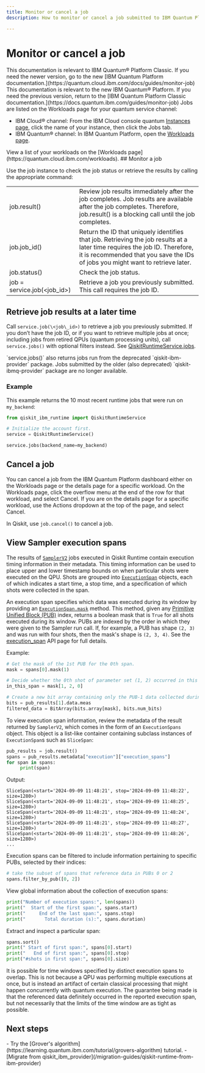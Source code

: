 ```yaml
---
title: Monitor or cancel a job
description: How to monitor or cancel a job submitted to IBM Quantum Platform or IBM Quantum on IBM Cloud

---
```


# Monitor or cancel a job
<LegacyContent>
<Admonition type="note">
This documentation is relevant to IBM Quantum&reg; Platform Classic. If you need the newer version, go to the new [IBM Quantum Platform documentation.](https://quantum.cloud.ibm.com/docs/guides/monitor-job)
</Admonition>
</LegacyContent>
<CloudContent>
<Admonition type="note">
This documentation is relevant to the new IBM Quantum&reg; Platform. If you need the previous version, return to the [IBM Quantum Platform Classic documentation.](https://docs.quantum.ibm.com/guides/monitor-job)
</Admonition>
</CloudContent>
<LegacyContent>
Jobs are listed on the Workloads page for your quantum service channel:

*   IBM Cloud&reg; channel: From the IBM Cloud console quantum [Instances page](https://cloud.ibm.com/quantum/instances), click the name of your instance, then click the Jobs tab.
*   IBM Quantum&reg; channel: In IBM Quantum Platform, open the [Workloads page](https://quantum.ibm.com/workloads).
</LegacyContent>
<CloudContent>
View a list of your workloads on the [Workloads page](https://quantum.cloud.ibm.com/workloads).
</CloudContent>
## Monitor a job

Use the job instance to check the job status or retrieve the results by calling the appropriate command:

|                               |                                                                                                                                                                                                              |
| ----------------------------- | ------------------------------------------------------------------------------------------------------------------------------------------------------------------------------------------------------------ |
| job.result()                  | Review job results immediately after the job completes. Job results are available after the job completes. Therefore, job.result() is a blocking call until the job completes.                               |
| job.job\_id()                 | Return the ID that uniquely identifies that job. Retrieving the job results at a later time requires the job ID. Therefore, it is recommended that you save the IDs of jobs you might want to retrieve later. |
| job.status()                  | Check the job status.                                                                                                                                                                                        |
| job = service.job(\<job\_id>) | Retrieve a job you previously submitted. This call requires the job ID.                                                                                                                                      |

<span id="retrieve-later"></span>
## Retrieve job results at a later time

Call `service.job(\<job\_id>)` to retrieve a job you previously submitted. If you don’t have the job ID, or if you want to retrieve multiple jobs at once; including jobs from retired QPUs (quantum processing units), call `service.jobs()` with optional filters instead. See [QiskitRuntimeService.jobs](../api/qiskit-ibm-runtime/qiskit-runtime-service#jobs).

<Admonition type="note" title="Deprecated provider packages">
  `service.jobs()` also returns jobs run from the deprecated `qiskit-ibm-provider` package. Jobs submitted by the older (also deprecated) `qiskit-ibmq-provider` package are no longer available.
</Admonition>

### Example

This example returns the 10 most recent runtime jobs that were run on `my_backend`:

```python
from qiskit_ibm_runtime import QiskitRuntimeService

# Initialize the account first.
service = QiskitRuntimeService()

service.jobs(backend_name=my_backend)
```

## Cancel a job

You can cancel a job from the IBM Quantum Platform dashboard either on the Workloads page or the details page for a specific workload. On the Workloads page, click the overflow menu at the end of the row for that workload, and select Cancel. If you are on the details page for a specific workload, use the Actions dropdown at the top of the page, and select Cancel.

In Qiskit, use `job.cancel()` to cancel a job.

<span id="execution-spans"></span>
## View Sampler execution spans

The results of [`SamplerV2`](/api/qiskit-ibm-runtime/sampler-v2) jobs executed in Qiskit Runtime contain execution timing information in their metadata.
This timing information can be used to place upper and lower timestamp bounds on when particular shots were executed on the QPU.
Shots are grouped into [`ExecutionSpan`](/api/qiskit-ibm-runtime/execution-span-execution-span) objects, each of which indicates a start time, a stop time, and a specification of which shots were collected in the span.

An execution span specifies which data was executed during its window by providing an [`ExecutionSpan.mask`](/api/qiskit-ibm-runtime/execution-span-execution-span#mask) method. This method, given any [Primitive Unified Block (PUB)](/guides/primitive-input-output) index, returns a boolean mask that is `True` for all shots executed during its window. PUBs are indexed by the order in which they were given to the Sampler run call. If, for example, a PUB has shape `(2, 3)` and was run with four shots, then the mask's shape is `(2, 3, 4)`. See the [execution_span](/api/qiskit-ibm-runtime/execution-span) API page for full details.

Example:

```python
# Get the mask of the 1st PUB for the 0th span.
mask = spans[0].mask(1)

# Decide whether the 0th shot of parameter set (1, 2) occurred in this span.
in_this_span = mask[1, 2, 0]

# Create a new bit array containing only the PUB-1 data collected during this span.
bits = pub_results[1].data.meas
filtered_data = BitArray(bits.array[mask], bits.num_bits)
```

To view execution span information, review the metadata of the result returned by `SamplerV2`, which comes in the form of an `ExecutionSpans` object. This object is a list-like container containing subclass instances of `ExecutionSpan`s such as `SliceSpan`:

```python
pub_results = job.result()
spans = pub_results.metadata["execution"]["execution_spans"]
for span in spans:
     print(span)
```
Output:

```text
SliceSpan(<start='2024-09-09 11:48:21', stop='2024-09-09 11:48:22', size=1280>)
SliceSpan(<start='2024-09-09 11:48:21', stop='2024-09-09 11:48:25', size=1280>)
SliceSpan(<start='2024-09-09 11:48:21', stop='2024-09-09 11:48:24', size=1280>)
SliceSpan(<start='2024-09-09 11:48:21', stop='2024-09-09 11:48:27', size=1280>)
SliceSpan(<start='2024-09-09 11:48:21', stop='2024-09-09 11:48:26', size=1280>)
...
```

Execution spans can be filtered to include information pertaining to specific PUBs, selected by their indices:

```python
# take the subset of spans that reference data in PUBs 0 or 2
spans.filter_by_pub([0, 2])
```

View global information about the collection of execution spans:

```python
print("Number of execution spans:", len(spans))
print("  Start of the first span:", spans.start)
print("     End of the last span:", spans.stop)
print("       Total duration (s):", spans.duration)
```

Extract and inspect a particular span:

```python
spans.sort()
print(" Start of first span:", spans[0].start)
print("   End of first span:", spans[0].stop)
print("#shots in first span:", spans[0].size)
```

<Admonition type="note">
It is possible for time windows specified by distinct execution spans to overlap. This is not because a QPU was performing multiple executions at once, but is instead an artifact of certain classical processing that might happen concurrently with quantum execution. The guarantee being made is that the referenced data definitely occurred in the reported execution span, but not necessarily that the limits of the time window are as tight as possible.
</Admonition>

## Next steps

<Admonition type="tip" title="Recommendations">
    - Try the [Grover's algorithm](https://learning.quantum.ibm.com/tutorial/grovers-algorithm) tutorial.
    - [Migrate from qiskit_ibm_provider](/migration-guides/qiskit-runtime-from-ibm-provider)
</Admonition>
